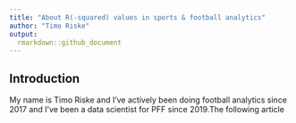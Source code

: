 ```yaml
---
title: "About R(-squared) values in sports & football analytics"
author: "Timo Riske"
output:  
  rmarkdown::github_document
---
```


## Introduction

My name is Timo Riske and I've actively been doing football analytics since 2017 and I've been a data scientist for PFF since 2019.The following article
